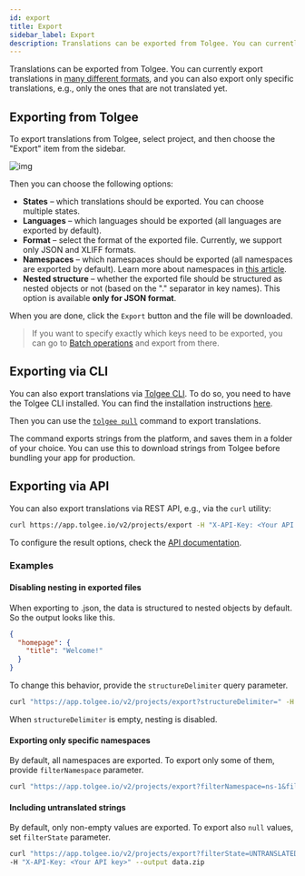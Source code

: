 ```yaml
---
id: export
title: Export
sidebar_label: Export
description: Translations can be exported from Tolgee. You can currently export translations in two formats (JSON and XLIFF)
---
```



Translations can be exported from Tolgee. You can currently export translations in [many different formats](/platform/supported_formats), and you can also export only specific translations, e.g., only the ones that are not translated yet.

## Exporting from Tolgee

To export translations from Tolgee, select project, and then choose the "Export" item from the sidebar.

![img](/img/docs/platform/project_menu_export.webp)

Then you can choose the following options:

- **States** – which translations should be exported. You can choose multiple states.
- **Languages** – which languages should be exported (all languages are exported by default).
- **Format** – select the format of the exported file. Currently, we support only JSON and XLIFF formats.
- **Namespaces** – which namespaces should be exported (all namespaces are exported by default). Learn more about namespaces in [this article](/platform/translation_keys/namespaces).
- **Nested structure** – whether the exported file should be structured as nested objects or not (based on the "." separator in key names). This option is available **only for JSON format**.

When you are done, click the `Export` button and the file will be downloaded.

<ScreenshotWrapper src="/img/docs/platform/export.webp" alt="Export options" />

> If you want to specify exactly which keys need to be exported, you can go to [Batch operations](../translation_keys/batch_operations.mdx) and export from there.

## Exporting via CLI

You can also export translations via [Tolgee CLI](/tolgee-cli). To do so, you need to have the Tolgee CLI installed. You can find the installation instructions [here](/tolgee-cli/installation).

Then you can use the [`tolgee pull`](/tolgee-cli/push-pull-strings#pulling-strings) command to export translations.

The command exports strings from the platform, and saves them in a folder of your choice. You can use this to download strings from Tolgee before bundling your app for production.

## Exporting via API

You can also export translations via REST API, e.g., via the `curl` utility:

```bash
curl https://app.tolgee.io/v2/projects/export -H "X-API-Key: <Your API key>" --output data.zip
```

To configure the result options, check the [API documentation](/api/export-data).

### Examples

#### Disabling nesting in exported files

When exporting to .json, the data is structured to nested objects by default. So the output looks like this.

```json
{
  "homepage": {
    "title": "Welcome!"
  }
}
```

To change this behavior, provide the `structureDelimiter` query parameter.

```bash
curl "https://app.tolgee.io/v2/projects/export?structureDelimiter=" -H "X-API-Key: <Your API key>" --output data.zip
```

When `structureDelimiter` is empty, nesting is disabled.

#### Exporting only specific namespaces

By default, all namespaces are exported. To export only some of them, provide `filterNamespace` parameter.

```bash
curl "https://app.tolgee.io/v2/projects/export?filterNamespace=ns-1&filterNamespace=ns-2" -H "X-API-Key: <Your API key>" --output data.zip
```

#### Including untranslated strings

By default, only non-empty values are exported. To export also `null` values, set `filterState` parameter.

```bash
curl "https://app.tolgee.io/v2/projects/export?filterState=UNTRANSLATED&filterState=TRANSLATED&filterState=REVIEWED" \
-H "X-API-Key: <Your API key>" --output data.zip
```
